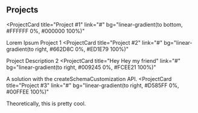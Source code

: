 ## Projects

<ProjectCard
  title="Project #1"
  link="#"
  bg="linear-gradient(to bottom, #FFFFFF 0%, #000000 100%)"
>
  Lorem Ipsum Project 1
</ProjectCard>
<ProjectCard
  title="Project #2"
  link="#"
  bg="linear-gradient(to right, #662D8C 0%, #ED1E79 100%)"
>
  Project Description 2
</ProjectCard>
<ProjectCard
  title="Hey Hey my friend"
  link="#"
  bg="linear-gradient(to right, #009245 0%, #FCEE21 100%)"
>
  A solution with the createSchemaCustomization API.
</ProjectCard>
<ProjectCard
  title="Project #3"
  link="#"
  bg="linear-gradient(to right, #D585FF 0%, #00FFEE 100%)"
>
  Theoretically, this is pretty cool.
</ProjectCard>
